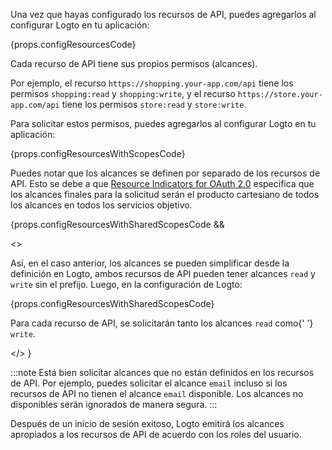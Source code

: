Una vez que hayas configurado los recursos de API, puedes agregarlos al configurar Logto en tu aplicación:

{props.configResourcesCode}

Cada recurso de API tiene sus propios permisos (alcances).

Por ejemplo, el recurso `https://shopping.your-app.com/api` tiene los permisos `shopping:read` y `shopping:write`, y el recurso `https://store.your-app.com/api` tiene los permisos `store:read` y `store:write`.

Para solicitar estos permisos, puedes agregarlos al configurar Logto en tu aplicación:

{props.configResourcesWithScopesCode}

Puedes notar que los alcances se definen por separado de los recursos de API. Esto se debe a que [Resource Indicators for OAuth 2.0](https://www.rfc-editor.org/rfc/rfc8707.html) especifica que los alcances finales para la solicitud serán el producto cartesiano de todos los alcances en todos los servicios objetivo.

{props.configResourcesWithSharedScopesCode &&

<>

<p>
  Así, en el caso anterior, los alcances se pueden simplificar desde la definición en Logto, ambos
  recursos de API pueden tener alcances <code>read</code> y <code>write</code> sin el prefijo.
  Luego, en la configuración de Logto:
</p>

{props.configResourcesWithSharedScopesCode}

<p>
  Para cada recurso de API, se solicitarán tanto los alcances <code>read</code> como{' '}
  <code>write</code>.
</p>

</>
}

:::note
Está bien solicitar alcances que no están definidos en los recursos de API. Por ejemplo, puedes solicitar el alcance `email` incluso si los recursos de API no tienen el alcance `email` disponible. Los alcances no disponibles serán ignorados de manera segura.
:::

Después de un inicio de sesión exitoso, Logto emitirá los alcances apropiados a los recursos de API de acuerdo con los roles del usuario.
